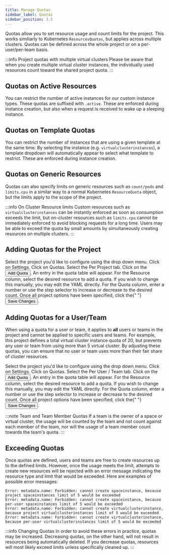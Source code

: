 ```yaml
---
title: Manage Quotas
sidebar_label: Quotas
sidebar_position: 3.5
---
```



Quotas allow you to set resource usage and count limits for the project. This works similiarly to Kubernetes `ResourcesQuotas`, but applies across multiple clusters. Quotas can be
defined across the whole project or on a per-user/per-team basis.

:::info Project quotas with multiple virtual clusters
Please be aware that when you create multiple virtual cluster instances, the individually used resources count toward the shared project quota.
:::

## Quotas on Active Resources

You can restrict the number of active instances for our custom instance types. These quotas are suffixed with `.active`. These are enforced during instance creation, but also when a request is received to wake up a sleeping instance.

## Quotas on Template Quotas

You can restrict the number of instances that are using a given template at the same time. By selecting the instance (e.g. `virtualclusterinstances`), a template dropdown will automatically appear to select what template to restrict. These are enforced during instance creation.

## Quotas on Generic Resources

Quotas can also specify limits on generic resources such as `count/pods` and `limits.cpu` in a similar way to a normal Kubernetes `ResourceQuota` object, but the limits apply to the scope of the project.

:::info On Cluster Resource limits
Custom resources such as `virtualclusterinstances` can be instantly enforced as soon as consumption exceeds the limit, but on-cluster resources such as `limits.cpu` cannot be immediately enforced to avoid blocking requests for a long time.
Users may be able to exceed the quota by small amounts by simultaneously creating resources on multiple clusters.
:::

## Adding Quotas for the Project

<Flow id="create-project-quota-ui">
  <Step>
    Select the project you'd like to configure using the drop down menu. Click on <Label>Settings</Label>.
  </Step>
  <Step>
    Click on <NavStep>Quotas</NavStep>.
  </Step>
  <Step>
    Select the <Label>Per Project</Label> tab.
  </Step>
  <Step>
    Click on the <Button>Add Quota</Button>. An entry in the quota table will
    appear.
  </Step>
  <Step>
    For the <Label>Resource</Label> column, select the desired resource to add a quota. If you wish to change this manually, you may edit the YAML directly.
  </Step>
  <Step>
    For the <Label>Quota</Label> column, enter a number or use the step selector
    to increase or decrease to the desired count.
  </Step>
  <Step>
    Once all project options have been specified, click the{" "}
    <Button>Save Changes</Button>.
  </Step>
</Flow>

## Adding Quotas for a User/Team

When using a quota for a user or team, it applies to **all** users or teams in the project and cannot
be applied to specific users and teams. For example, this project defines a total virtual cluster instance quota of 20, but
prevents any user or team from using more than 5 virtual cluster. By adjusting these quotas, you can ensure that no user or
team uses more than their fair share of cluster resources.

<Flow id="create-project-quota-team-ui">
  <Step>
    Select the project you'd like to configure using the drop down menu. Click on <Label>Settings</Label>.
  </Step>
  <Step>
    Click on <NavStep>Quotas</NavStep>.
  </Step>
  <Step>
    Select the <Label>Per User / Team</Label> tab.
  </Step>
  <Step>
    Click on the <Button>Add Quota</Button>. An entry in the quota table will
    appear.
  </Step>
  <Step>
    For the <Label>Resource</Label> column, select the desired resource to add a quota. If you wish to change this manually, you may edit the YAML directly.
  </Step>
  <Step>
    For the <Label>Quota</Label> column, enter a number or use the step selector
    to increase or decrease to the desired count.
  </Step>
  <Step>
    Once all project options have been specified, click the{" "}
    <Button>Save Changes</Button>.
  </Step>
</Flow>

:::note Team and Team Member Quotas
If a team is the owner of a space or virtual cluster, the usage will be counted by the team and not count against
each member of the team, nor will the usage of a team member count towards the team's quota.
:::

## Exceeding Quotas

Once quotas are defined, users and teams are free to create resources up to the defined limits. However, once the usage meets the limit, attempts to create new resources will be rejected with an error message indicating the resource type and limit
that would be exceeded. Here are examples of possible error messages:

```
Error: metadata.name: Forbidden: cannot create spaceinstance, because project spaceinstances limit of 5 would be exceeded
Error: metadata.name: Forbidden: cannot create spaceinstance, because per-user spaceinstances limit of 5 would be exceeded
Error: metadata.name: Forbidden: cannot create virtualclusterinstance, because project virtualclusterinstances limit of 5 would be exceeded
Error: metadata.name: Forbidden: cannot create virtualclusterinstance, because per-user virtualclusterinstances limit of 5 would be exceeded
```

:::info Changing Quotas
In order to avoid these errors in practice, quotas may be increased. Decreasing quotas, on the other hand, will not
result in resources being automatically deleted. If you decrease quotas, resources will most likely exceed limits unless specifically cleaned up.
:::
